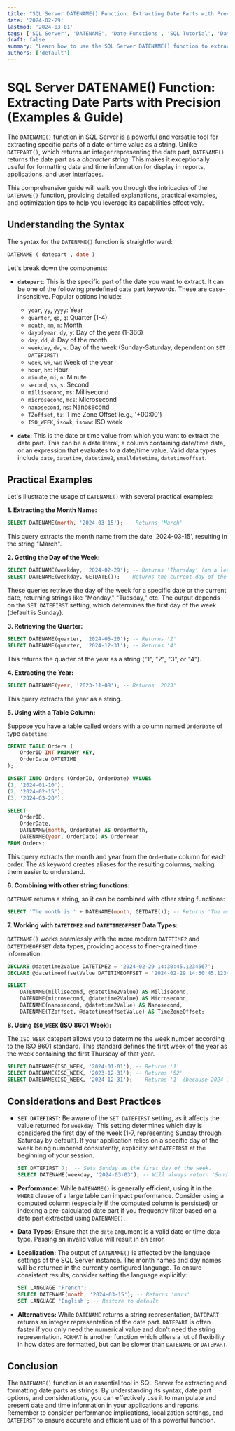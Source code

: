 ```yaml
---
title: "SQL Server DATENAME() Function: Extracting Date Parts with Precision (Examples & Guide)"
date: '2024-02-29'
lastmod: '2024-03-01'
tags: ['SQL Server', 'DATENAME', 'Date Functions', 'SQL Tutorial', 'Date Parts', 'Database Management', 'Transact-SQL', 'TSQL']
draft: false
summary: "Learn how to use the SQL Server DATENAME() function to extract specific date parts like month name, day of the week, quarter, and more. This comprehensive guide provides detailed explanations, practical examples, and optimization tips for effective database management."
authors: ['default']
---
```


# SQL Server DATENAME() Function: Extracting Date Parts with Precision (Examples & Guide)

The `DATENAME()` function in SQL Server is a powerful and versatile tool for extracting specific parts of a date or time value as a string. Unlike `DATEPART()`, which returns an integer representing the date part, `DATENAME()` returns the date part as a *character string*. This makes it exceptionally useful for formatting date and time information for display in reports, applications, and user interfaces.

This comprehensive guide will walk you through the intricacies of the `DATENAME()` function, providing detailed explanations, practical examples, and optimization tips to help you leverage its capabilities effectively.

## Understanding the Syntax

The syntax for the `DATENAME()` function is straightforward:

```sql
DATENAME ( datepart , date )
```

Let's break down the components:

*   **`datepart`**: This is the specific part of the date you want to extract. It can be one of the following predefined date part keywords.  These are case-insensitive.  Popular options include:

    *   `year`, `yy`, `yyyy`:  Year
    *   `quarter`, `qq`, `q`: Quarter (1-4)
    *   `month`, `mm`, `m`: Month
    *   `dayofyear`, `dy`, `y`: Day of the year (1-366)
    *   `day`, `dd`, `d`: Day of the month
    *   `weekday`, `dw`, `w`: Day of the week (Sunday-Saturday, dependent on `SET DATEFIRST`)
    *   `week`, `wk`, `ww`: Week of the year
    *   `hour`, `hh`: Hour
    *   `minute`, `mi`, `n`: Minute
    *   `second`, `ss`, `s`: Second
    *   `millisecond`, `ms`: Millisecond
    *   `microsecond`, `mcs`: Microsecond
    *   `nanosecond`, `ns`: Nanosecond
    *   `TZoffset`, `tz`:  Time Zone Offset (e.g., '+00:00')
    *   `ISO_WEEK`, `isowk`, `isoww`: ISO week

*   **`date`**: This is the date or time value from which you want to extract the date part. This can be a date literal, a column containing date/time data, or an expression that evaluates to a date/time value.  Valid data types include `date`, `datetime`, `datetime2`, `smalldatetime`, `datetimeoffset`.

## Practical Examples

Let's illustrate the usage of `DATENAME()` with several practical examples:

**1. Extracting the Month Name:**

```sql
SELECT DATENAME(month, '2024-03-15'); -- Returns 'March'
```

This query extracts the month name from the date '2024-03-15', resulting in the string "March".

**2. Getting the Day of the Week:**

```sql
SELECT DATENAME(weekday, '2024-02-29'); -- Returns 'Thursday' (on a leap year)
SELECT DATENAME(weekday, GETDATE()); -- Returns the current day of the week
```

These queries retrieve the day of the week for a specific date or the current date, returning strings like "Monday," "Tuesday," etc.  The output depends on the `SET DATEFIRST` setting, which determines the first day of the week (default is Sunday).

**3. Retrieving the Quarter:**

```sql
SELECT DATENAME(quarter, '2024-05-20'); -- Returns '2'
SELECT DATENAME(quarter, '2024-12-31'); -- Returns '4'
```

This returns the quarter of the year as a string ("1", "2", "3", or "4").

**4. Extracting the Year:**

```sql
SELECT DATENAME(year, '2023-11-08'); -- Returns '2023'
```

This query extracts the year as a string.

**5. Using with a Table Column:**

Suppose you have a table called `Orders` with a column named `OrderDate` of type `datetime`:

```sql
CREATE TABLE Orders (
    OrderID INT PRIMARY KEY,
    OrderDate DATETIME
);

INSERT INTO Orders (OrderID, OrderDate) VALUES
(1, '2024-01-10'),
(2, '2024-02-15'),
(3, '2024-03-20');

SELECT
    OrderID,
    OrderDate,
    DATENAME(month, OrderDate) AS OrderMonth,
    DATENAME(year, OrderDate) AS OrderYear
FROM Orders;
```

This query extracts the month and year from the `OrderDate` column for each order.  The `AS` keyword creates aliases for the resulting columns, making them easier to understand.

**6. Combining with other string functions:**

`DATENAME` returns a string, so it can be combined with other string functions:

```sql
SELECT 'The month is ' + DATENAME(month, GETDATE()); -- Returns 'The month is February' (assuming it's February)
```

**7. Working with `DATETIME2` and `DATETIMEOFFSET` Data Types:**

`DATENAME()` works seamlessly with the more modern `DATETIME2` and `DATETIMEOFFSET` data types, providing access to finer-grained time information:

```sql
DECLARE @datetime2Value DATETIME2 = '2024-02-29 14:30:45.1234567';
DECLARE @datetimeoffsetValue DATETIMEOFFSET = '2024-02-29 14:30:45.1234567 +05:30';

SELECT
    DATENAME(millisecond, @datetime2Value) AS Millisecond,
    DATENAME(microsecond, @datetime2Value) AS Microsecond,
    DATENAME(nanosecond, @datetime2Value) AS Nanosecond,
    DATENAME(TZoffset, @datetimeoffsetValue) AS TimeZoneOffset;
```

**8. Using `ISO_WEEK` (ISO 8601 Week):**

The `ISO_WEEK` datepart allows you to determine the week number according to the ISO 8601 standard. This standard defines the first week of the year as the week containing the first Thursday of that year.

```sql
SELECT DATENAME(ISO_WEEK, '2024-01-01'); -- Returns '1'
SELECT DATENAME(ISO_WEEK, '2023-12-31'); -- Returns '52'
SELECT DATENAME(ISO_WEEK, '2024-12-31'); -- Returns '1' (because 2024-12-31 falls within ISO Week 1 of 2025)
```

## Considerations and Best Practices

*   **`SET DATEFIRST`:** Be aware of the `SET DATEFIRST` setting, as it affects the value returned for `weekday`. This setting determines which day is considered the first day of the week (1-7, representing Sunday through Saturday by default).  If your application relies on a specific day of the week being numbered consistently, explicitly set `DATEFIRST` at the beginning of your session.

    ```sql
    SET DATEFIRST 7;  -- Sets Sunday as the first day of the week.
    SELECT DATENAME(weekday, '2024-03-03'); -- Will always return 'Sunday' with this setting
    ```

*   **Performance:**  While `DATENAME()` is generally efficient, using it in the `WHERE` clause of a large table can impact performance. Consider using a computed column (especially if the computed column is persisted) or indexing a pre-calculated date part if you frequently filter based on a date part extracted using `DATENAME()`.

*   **Data Types:** Ensure that the `date` argument is a valid date or time data type. Passing an invalid value will result in an error.

*   **Localization:** The output of `DATENAME()` is affected by the language settings of the SQL Server instance. The month names and day names will be returned in the currently configured language.  To ensure consistent results, consider setting the language explicitly:

    ```sql
    SET LANGUAGE 'French';
    SELECT DATENAME(month, '2024-03-15'); -- Returns 'mars'
    SET LANGUAGE 'English'; -- Restore to default
    ```

*   **Alternatives:** While `DATENAME` returns a string representation, `DATEPART` returns an integer representation of the date part. `DATEPART` is often faster if you only need the numerical value and don't need the string representation.  `FORMAT` is another function which offers a lot of flexibility in how dates are formatted, but can be slower than `DATENAME` or `DATEPART`.

## Conclusion

The `DATENAME()` function is an essential tool in SQL Server for extracting and formatting date parts as strings. By understanding its syntax, date part options, and considerations, you can effectively use it to manipulate and present date and time information in your applications and reports.  Remember to consider performance implications, localization settings, and `DATEFIRST` to ensure accurate and efficient use of this powerful function.